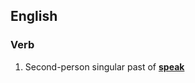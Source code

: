 ==English==

===Verb===
{{head|en|verb form}}

# {{label|en|archaic}} Second-person singular past of '''[[speak]]'''